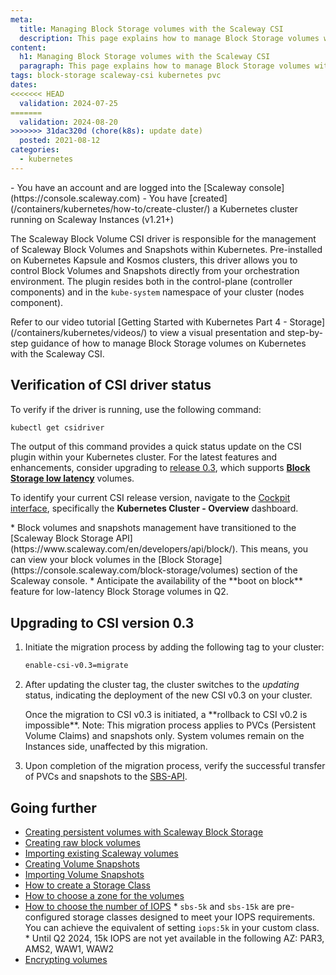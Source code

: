 ```yaml
---
meta:
  title: Managing Block Storage volumes with the Scaleway CSI
  description: This page explains how to manage Block Storage volumes with the Scaleway CSI.
content:
  h1: Managing Block Storage volumes with the Scaleway CSI
  paragraph: This page explains how to manage Block Storage volumes with the Scaleway CSI.
tags: block-storage scaleway-csi kubernetes pvc
dates:
<<<<<<< HEAD
  validation: 2024-07-25
=======
  validation: 2024-08-20
>>>>>>> 31dac320d (chore(k8s): update date)
  posted: 2021-08-12
categories:
  - kubernetes
---
```


<Macro id="iam-requirements" />

<Message type="requirement">
  - You have an account and are logged into the [Scaleway console](https://console.scaleway.com)
  - You have [created](/containers/kubernetes/how-to/create-cluster/) a Kubernetes cluster running on Scaleway Instances (v1.21+)
</Message>

The Scaleway Block Volume CSI driver is responsible for the management of Scaleway Block Volumes and Snapshots within Kubernetes. Pre-installed on Kubernetes Kapsule and Kosmos clusters, this driver allows you to control Block Volumes and Snapshots directly from your orchestration environment. The plugin resides both in the control-plane (controller components) and in the `kube-system` namespace of your cluster (nodes component).

<Message type="tip">
    Refer to our video tutorial [Getting Started with Kubernetes Part 4 - Storage](/containers/kubernetes/videos/) to view a visual presentation and step-by-step guidance of how to manage Block Storage volumes on Kubernetes with the Scaleway CSI.
</Message>

## Verification of CSI driver status

To verify if the driver is running, use the following command:

```bash
kubectl get csidriver
```

The output of this command provides a quick status update on the CSI plugin within your Kubernetes cluster. For the latest features and enhancements, consider upgrading to [release 0.3](https://github.com/scaleway/scaleway-csi/tree/release-0.3#block-storage-low-latency), which supports **[Block Storage low latency](/storage/block/quickstart/)** volumes.

To identify your current CSI release version, navigate to the [Cockpit interface](/observability/cockpit/how-to/access-grafana-and-managed-dashboards/), specifically the **Kubernetes Cluster - Overview** dashboard.

<Message type="note">
   * Block volumes and snapshots management have transitioned to the [Scaleway Block Storage API](https://www.scaleway.com/en/developers/api/block/). This means, you can view your block volumes in the [Block Storage](https://console.scaleway.com/block-storage/volumes) section of the Scaleway console.
   * Anticipate the availability of the **boot on block** feature for low-latency Block Storage volumes in Q2.
</Message>

## Upgrading to CSI version 0.3

1. Initiate the migration process by adding the following tag to your cluster:
   ```bash
   enable-csi-v0.3=migrate
   ```
2. After updating the cluster tag, the cluster switches to the _updating_ status, indicating the deployment of the new CSI v0.3 on your cluster.

    <Message type="important">
        Once the migration to CSI v0.3 is initiated, a **rollback to CSI v0.2 is impossible**.
    </Message>

    <Message type="note">
      Note: This migration process applies to PVCs (Persistent Volume Claims) and snapshots only. System volumes remain on the Instances side, unaffected by this migration.
    </Message>

3. Upon completion of the migration process, verify the successful transfer of PVCs and snapshots to the [SBS-API]((https://www.scaleway.com/en/developers/api/block/)). 

## Going further

* [Creating persistent volumes with Scaleway Block Storage](hhttps://github.com/scaleway/scaleway-csi/tree/release-0.3/examples/kubernetes#pvc--deployment)
* [Creating raw block volumes](https://github.com/scaleway/scaleway-csi/tree/release-0.3/examples/kubernetes#raw-block-volumes)
* [Importing existing Scaleway volumes](https://github.com/scaleway/scaleway-csi/tree/release-0.3/examples/kubernetes#importing-existing-scaleway-volumes)
* [Creating Volume Snapshots](https://github.com/scaleway/scaleway-csi/tree/release-0.3/examples/kubernetes#volume-snapshots)
* [Importing Volume Snapshots](https://github.com/scaleway/scaleway-csi/tree/release-0.3/examples/kubernetes#importing-snapshots)
* [How to create a Storage Class](https://github.com/scaleway/scaleway-csi/tree/release-0.3/examples/kubernetes#different-storageclass)
* [How to choose a zone for the volumes](https://github.com/scaleway/scaleway-csi/tree/release-0.3/examples/kubernetes#specify-in-which-zone-the-volumes-are-going-to-be-created)
* [How to choose the number of IOPS](https://github.com/scaleway/scaleway-csi/tree/release-0.3/examples/kubernetes#choose-the-number-of-iops)
    <Message type="tip">
      * `sbs-5k` and `sbs-15k` are pre-configured storage classes designed to meet your IOPS requirements. You can achieve the equivalent of setting `iops:5k` in your custom class.
      * Until Q2 2024, 15k IOPS are not yet available in the following AZ: PAR3, AMS2, WAW1, WAW2
    </Message>
* [Encrypting volumes](https://github.com/scaleway/scaleway-csi/tree/release-0.3/examples/kubernetes#encrypting-volumes)


